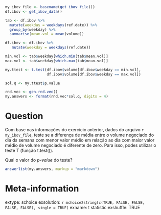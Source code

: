 ```r
my_ibov_file <- basename(get_ibov_file())
df.ibov <- get_ibov_data()

tab <- df.ibov %>%
  mutate(weekday = weekdays(ref.date)) %>%
  group_by(weekday) %>%
  summarise(mean.vol = mean(volume))

df.ibov <- df.ibov %>%
   mutate(weekday = weekdays(ref.date))

min.vol <- tab$weekday[which.min(tab$mean.vol)]
max.vol <- tab$weekday[which.max(tab$mean.vol)]

my.ttest <- t.test(df.ibov$volume[df.ibov$weekday == min.vol],
                   df.ibov$volume[df.ibov$weekday == max.vol])

sol.q <- my.ttest$p.value

rnd.vec <- gen.rnd.vec()
my.answers <- format(rnd.vec*sol.q, digits = 4)
```

Question
========

Com base nas informações do exercício anterior, dados do arquivo `r my_ibov_file`, teste se a diferença de média entre o volume negociado do dia da semana com menor valor médio em relação ao dia com maior valor médio de volume negociado é diferente de zero. Para isso, podes utilizar o teste T (função t.test()).

Qual o valor do _p-value_ do teste?

```r
answerlist(my.answers, markup = "markdown")
```

Meta-information
================
extype: schoice
exsolution: `r mchoice2string(c(TRUE, FALSE, FALSE, FALSE, FALSE), single = TRUE)`
exname: t statistic
exshuffle: TRUE
